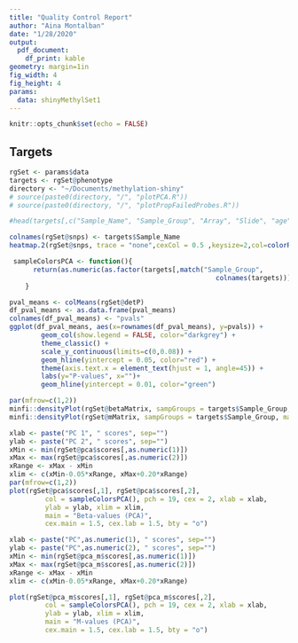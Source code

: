 ```yaml
---
title: "Quality Control Report"
author: "Aina Montalban"
date: "1/28/2020"
output: 
  pdf_document:
    df_print: kable
geometry: margin=1in
fig_width: 4
fig_height: 4
params:
  data: shinyMethylSet1
---
```


```r
knitr::opts_chunk$set(echo = FALSE)
```

## Targets

```r
rgSet <- params$data
targets <- rgSet@phenotype
directory <- "~/Documents/methylation-shiny"
# source(paste0(directory, "/", "plotPCA.R"))
# source(paste0(directory, "/", "plotPropFailedProbes.R"))
```

```r
#head(targets[,c("Sample_Name", "Sample_Group", "Array", "Slide", "age", "sex", "status")], 10)
```

```r
colnames(rgSet@snps) <- targets$Sample_Name
heatmap.2(rgSet@snps, trace = "none",cexCol = 0.5 ,keysize=2,col=colorRampPalette(c("yellow","orange","red"))(100))
```

```r
 sampleColorsPCA <- function(){
      return(as.numeric(as.factor(targets[,match("Sample_Group",
                                                    colnames(targets))])))
    }
```



```r
pval_means <- colMeans(rgSet@detP)
df_pval_means <- as.data.frame(pval_means)
colnames(df_pval_means) <- "pvals"
ggplot(df_pval_means, aes(x=rownames(df_pval_means), y=pvals)) +
        geom_col(show.legend = FALSE, color="darkgrey") +
        theme_classic() + 
        scale_y_continuous(limits=c(0,0.08)) + 
        geom_hline(yintercept = 0.05, color="red") + 
        theme(axis.text.x = element_text(hjust = 1, angle=45)) +
        labs(y="P-values", x="")+
        geom_hline(yintercept = 0.01, color="green")
```


```r
par(mfrow=c(1,2))
minfi::densityPlot(rgSet@betaMatrix, sampGroups = targets$Sample_Group, main="Beta-values", legend = FALSE)
minfi::densityPlot(rgSet@mMatrix, sampGroups = targets$Sample_Group, main="M-values", xlab="M values", legend = FALSE)

```


```r

xlab <- paste("PC 1", " scores", sep="")
ylab <- paste("PC 2", " scores", sep="")
xMin <- min(rgSet@pca$scores[,as.numeric(1)])
xMax <- max(rgSet@pca$scores[,as.numeric(2)])
xRange <- xMax - xMin
xlim <- c(xMin-0.05*xRange, xMax+0.20*xRange)
par(mfrow=c(1,2))
plot(rgSet@pca$scores[,1], rgSet@pca$scores[,2],
         col = sampleColorsPCA(), pch = 19, cex = 2, xlab = xlab,
         ylab = ylab, xlim = xlim,
         main = "Beta-values (PCA)",
         cex.main = 1.5, cex.lab = 1.5, bty = "o")

xlab <- paste("PC",as.numeric(1), " scores", sep="")
ylab <- paste("PC",as.numeric(2), " scores", sep="")
xMin <- min(rgSet@pca_m$scores[,as.numeric(1)])
xMax <- max(rgSet@pca_m$scores[,as.numeric(2)])
xRange <- xMax - xMin
xlim <- c(xMin-0.05*xRange, xMax+0.20*xRange)

plot(rgSet@pca_m$scores[,1], rgSet@pca_m$scores[,2],
         col = sampleColorsPCA(), pch = 19, cex = 2, xlab = xlab,
         ylab = ylab, xlim = xlim,
         main = "M-values (PCA)",
         cex.main = 1.5, cex.lab = 1.5, bty = "o")
```

